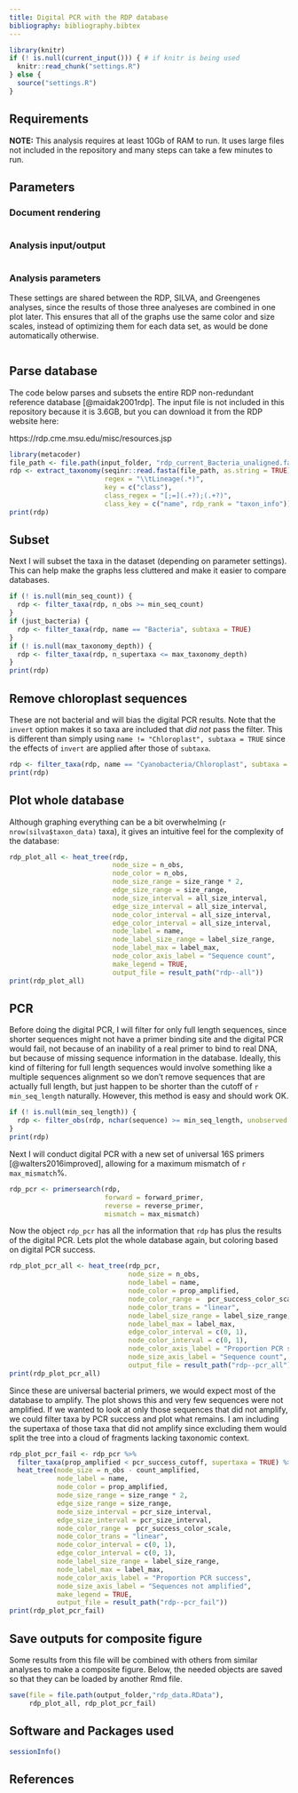 ```yaml
---
title: Digital PCR with the RDP database
bibliography: bibliography.bibtex
---
```

```r
library(knitr)
if (! is.null(current_input())) { # if knitr is being used
  knitr::read_chunk("settings.R")
} else {
  source("settings.R")
}
```

## Requirements 

**NOTE:** This analysis requires at least 10Gb of RAM to run.
It uses large files not included in the repository and many steps can take a few minutes to run. 

## Parameters

### Document rendering

```r
```

### Analysis input/output

```r
```

### Analysis parameters

These settings are shared between the RDP, SILVA, and Greengenes analyses, since the results of those three analyeses are combined in one plot later. 
This ensures that all of the graphs use the same color and size scales, instead of optimizing them for each data set, as would be done automatically otherwise.

```r
```


## Parse database

The code below parses and subsets the entire RDP non-redundant reference database [@maidak2001rdp].
The input file is not included in this repository because it is 3.6GB, but you can download it from the RDP website here: 

https://rdp.cme.msu.edu/misc/resources.jsp

```r
library(metacoder)
file_path <- file.path(input_folder, "rdp_current_Bacteria_unaligned.fa")
rdp <- extract_taxonomy(seqinr::read.fasta(file_path, as.string = TRUE),
                        regex = "\\tLineage(.*)",
                        key = c("class"),
                        class_regex = "[;=](.+?);(.+?)",
                        class_key = c("name", rdp_rank = "taxon_info"))
print(rdp)
```

## Subset

Next I will subset the taxa in the dataset (depending on parameter settings). 
This can help make the graphs less cluttered and make it easier to compare databases. 

```r
if (! is.null(min_seq_count)) {
  rdp <- filter_taxa(rdp, n_obs >= min_seq_count)
}
if (just_bacteria) {
  rdp <- filter_taxa(rdp, name == "Bacteria", subtaxa = TRUE)
}
if (! is.null(max_taxonomy_depth)) {
  rdp <- filter_taxa(rdp, n_supertaxa <= max_taxonomy_depth)
}
print(rdp)
```


## Remove chloroplast sequences

These are not bacterial and will bias the digital PCR results.
Note that the `invert` option makes it so taxa are included that *did not* pass the filter. 
This is different than simply using `name != "Chloroplast", subtaxa = TRUE` since the effects of `invert` are applied after those of `subtaxa`.

```r
rdp <- filter_taxa(rdp, name == "Cyanobacteria/Chloroplast", subtaxa = TRUE, invert = TRUE)
print(rdp)
```


## Plot whole database

Although graphing everything can be a bit overwhelming (`r nrow(silva$taxon_data)` taxa), it gives an intuitive feel for the complexity of the database:

```r
rdp_plot_all <- heat_tree(rdp,
                          node_size = n_obs,
                          node_color = n_obs,
                          node_size_range = size_range * 2,
                          edge_size_range = size_range,
                          node_size_interval = all_size_interval,
                          edge_size_interval = all_size_interval,
                          node_color_interval = all_size_interval,
                          edge_color_interval = all_size_interval,
                          node_label = name,
                          node_label_size_range = label_size_range,
                          node_label_max = label_max,
                          node_color_axis_label = "Sequence count",
                          make_legend = TRUE,
                          output_file = result_path("rdp--all"))
print(rdp_plot_all)
```


## PCR

Before doing the digital PCR, I will filter for only full length sequences, since shorter sequences might not have a primer binding site and the digital PCR would fail, not because of an inability of a real primer to bind to real DNA, but because of missing sequence information in the database. 
Ideally, this kind of filtering for full length sequences would involve something like a multiple sequences alignment so we don't remove sequences that are actually full length, but just happen to be shorter than the cutoff of `r min_seq_length` naturally.
However, this method is easy and should work OK.

```r
if (! is.null(min_seq_length)) {
  rdp <- filter_obs(rdp, nchar(sequence) >= min_seq_length, unobserved = FALSE)
}
print(rdp)
```

Next I will conduct digital PCR with a new set of universal 16S primers [@walters2016improved], allowing for a maximum mismatch of `r max_mismatch`%.

```r
rdp_pcr <- primersearch(rdp,
                        forward = forward_primer,
                        reverse = reverse_primer,
                        mismatch = max_mismatch)
```

Now the object `rdp_pcr` has all the information that `rdp` has plus the results of the digital PCR.
Lets plot the whole database again, but coloring based on digital PCR success.

```r
rdp_plot_pcr_all <- heat_tree(rdp_pcr,
                              node_size = n_obs,
                              node_label = name,
                              node_color = prop_amplified,
                              node_color_range =  pcr_success_color_scale,
                              node_color_trans = "linear",
                              node_label_size_range = label_size_range,
                              node_label_max = label_max,
                              edge_color_interval = c(0, 1),
                              node_color_interval = c(0, 1),
                              node_color_axis_label = "Proportion PCR success",
                              node_size_axis_label = "Sequence count",
                              output_file = result_path("rdp--pcr_all"))
print(rdp_plot_pcr_all)
```

Since these are universal bacterial primers, we would expect most of the database to amplify.
The plot shows this and very few sequences were not amplified.
If we wanted to look at only those sequences that did not amplify, we could filter taxa by PCR success and plot what remains. 
I am including the supertaxa of those taxa that did not amplify since excluding them would split the tree into a cloud of fragments lacking taxonomic context.

```r
rdp_plot_pcr_fail <- rdp_pcr %>%
  filter_taxa(prop_amplified < pcr_success_cutoff, supertaxa = TRUE) %>%
  heat_tree(node_size = n_obs - count_amplified,
            node_label = name,
            node_color = prop_amplified,
            node_size_range = size_range * 2,
            edge_size_range = size_range,
            node_size_interval = pcr_size_interval,
            edge_size_interval = pcr_size_interval,
            node_color_range =  pcr_success_color_scale,
            node_color_trans = "linear",
            node_color_interval = c(0, 1),
            edge_color_interval = c(0, 1),
            node_label_size_range = label_size_range,
            node_label_max = label_max,
            node_color_axis_label = "Proportion PCR success",
            node_size_axis_label = "Sequences not amplified",
            make_legend = TRUE,
            output_file = result_path("rdp--pcr_fail"))
print(rdp_plot_pcr_fail)
```

## Save outputs for composite figure

Some results from this file will be combined with others from similar analyses to make a composite figure.
Below, the needed objects are saved so that they can be loaded by another Rmd file.

```r
save(file = file.path(output_folder,"rdp_data.RData"),
     rdp_plot_all, rdp_plot_pcr_fail)
```

## Software and Packages used

```r
sessionInfo()
```


## References